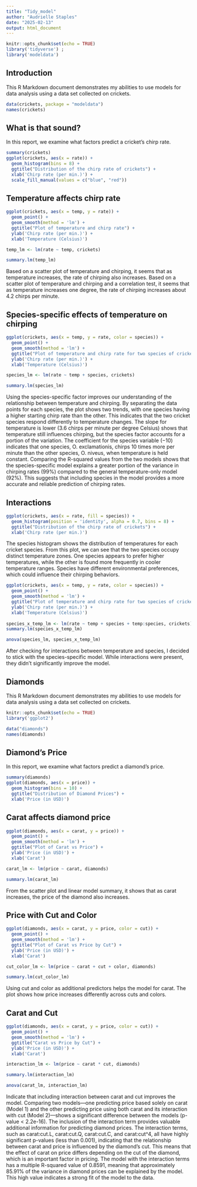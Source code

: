 ```yaml
---
title: "Tidy_model"
author: "Audrielle Staples"
date: "2025-02-13"
output: html_document
---
```


```r
knitr::opts_chunk$set(echo = TRUE)
library('tidyverse') ; 
library('modeldata')
``` 


## Introduction

This R Markdown document demonstrates my abilities to use models for data analysis using a data set collected on crickets.


```r
data(crickets, package = "modeldata")
names(crickets)
```


## What is that sound?
In this report, we examine what factors predict a cricket's chirp rate.

```r
summary(crickets)
ggplot(crickets, aes(x = rate)) +
  geom_histogram(bins = 8) + 
  ggtitle("Distribution of the chirp rate of crickets") +
  xlab('Chirp rate (per min.)') +
  scale_fill_manual(values = c("blue", "red"))
``` 

## Temperature affects chirp rate

```r
ggplot(crickets, aes(x = temp, y = rate)) +
  geom_point() + 
  geom_smooth(method = 'lm') +
  ggtitle("Plot of temperature and chirp rate") +
  ylab('Chirp rate (per min.)') +
  xlab('Temperature (Celsius)')

temp_lm <- lm(rate ~ temp, crickets)

summary.lm(temp_lm)
```
Based on a scatter plot of temperature and chirping, it seems that as temperature increases, the rate of chirping also increases. Based on a scatter plot of temperature and chirping and a correlation test, it seems that as temperature increases one degree, the rate of chirping increases about 4.2 chirps per minute.

## Species-specific effects of temperature on chirping

```r
ggplot(crickets, aes(x = temp, y = rate, color = species)) +
  geom_point() + 
  geom_smooth(method = 'lm') +
  ggtitle("Plot of temperature and chirp rate for two species of crickets") +
  ylab('Chirp rate (per min.)') +
  xlab('Temperature (Celsius)')

species_lm <- lm(rate ~ temp + species, crickets)

summary.lm(species_lm)
```

Using the species-specific factor improves our understanding of the relationship between temperature and chirping. By separating the data points for each species, the plot  shows two  trends, with one species having a higher starting chirp rate than the other. This indicates that the two cricket species respond differently to temperature changes. The slope for temperature is lower (3.6 chirps per minute per degree Celsius) shows that temperature still influences chirping, but the species factor accounts for a portion of the variation. The coefficient for the species variable (−10) indicates that one species, O. exclamationis, chirps 10 times more per minute than the other species, O. niveus, when temperature is held constant. Comparing the R-squared values from the two models shows that the species-specific model explains a greater portion of the variance in chirping rates (99%) compared to the general temperature-only model (92%). This suggests that including species in the model provides a more accurate and reliable prediction of chirping rates.

## Interactions

```r
ggplot(crickets, aes(x = rate, fill = species)) +
  geom_histogram(position = 'identity', alpha = 0.7, bins = 8) + 
  ggtitle("Distribution of the chirp rate of crickets") +
  xlab('Chirp rate (per min.)')
```

The species histogram shows the distribution of temperatures for each cricket species. From this plot, we can see that the two species occupy distinct temperature zones. One species appears to prefer higher temperatures, while the other is found more frequently in cooler temperature ranges. Species have different environmental preferences, which could influence their chirping behaviors.

```r
ggplot(crickets, aes(x = temp, y = rate, color = species)) +
  geom_point() + 
  geom_smooth(method = 'lm') +
  ggtitle("Plot of temperature and chirp rate for two species of crickets") +
  ylab('Chirp rate (per min.)') +
  xlab('Temperature (Celsius)')
  
species_x_temp_lm <- lm(rate ~ temp + species + temp:species, crickets) 
summary.lm(species_x_temp_lm)

anova(species_lm, species_x_temp_lm)
```

After checking for interactions between temperature and species, I decided to stick with the species-specific model. While interactions were present, they didn’t significantly improve the model.

## Diamonds 

This R Markdown document demonstrates my abilities to use models for data analysis using a data set collected on crickets.

```r
knitr::opts_chunk$set(echo = TRUE)
library('ggplot2')
``` 

```r
data("diamonds")
names(diamonds)
```

## Diamond's Price

In this report, we examine what factors predict a diamond's price.
```r
summary(diamonds)
ggplot(diamonds, aes(x = price)) +
  geom_histogram(bins = 10) + 
  ggtitle("Distribution of Diamond Prices") +
  xlab('Price (in USD)')
```

## Carat affects diamond price
```r
ggplot(diamonds, aes(x = carat, y = price)) +
  geom_point() + 
  geom_smooth(method = 'lm') +
  ggtitle("Plot of Carat vs Price") +
  ylab('Price (in USD)') +
  xlab('Carat')

carat_lm <- lm(price ~ carat, diamonds)

summary.lm(carat_lm)
```
From the scatter plot and linear model summary, it shows that as carat increases, the price of the diamond also increases. 

## Price with Cut and Color
```r
ggplot(diamonds, aes(x = carat, y = price, color = cut)) +
  geom_point() + 
  geom_smooth(method = 'lm') +
  ggtitle("Plot of Carat vs Price by Cut") +
  ylab('Price (in USD)') +
  xlab('Carat')

cut_color_lm <- lm(price ~ carat + cut + color, diamonds)

summary.lm(cut_color_lm)
```
Using  cut and color as additional predictors helps the model for carat. The plot shows how price increases differently across cuts and colors.

## Carat and Cut
```r

ggplot(diamonds, aes(x = carat, y = price, color = cut)) +
  geom_point() + 
  geom_smooth(method = 'lm') +
  ggtitle("Carat vs Price by Cut") +
  ylab('Price (in USD)') +
  xlab('Carat')

interaction_lm <- lm(price ~ carat * cut, diamonds)

summary.lm(interaction_lm)

anova(carat_lm, interaction_lm)
```
Indicate that including  interaction between carat and cut  improves the model. Comparing two models—one predicting price based solely on carat (Model 1) and the other predicting price using both carat and its interaction with cut (Model 2)—shows a significant difference between the models (p-value < 2.2e-16). The inclusion of the interaction term provides valuable additional information for predicting diamond prices. The interaction terms, such as carat:cut.L, carat:cut.Q, carat:cut.C, and carat:cut^4, all have highly significant p-values (less than 0.001), indicating that the relationship between carat and price is influenced by the diamond's cut. This means that the effect of carat on price differs depending on the cut of the diamond, which is an important factor in pricing. The model with the interaction terms has a multiple R-squared value of 0.8591, meaning that approximately 85.91% of the variance in diamond prices can be explained by the model. This high value indicates a strong fit of the model to the data.
